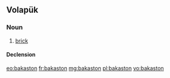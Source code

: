 ==Volapük==

===Noun===
{{vo-noun}}

# [[brick]]

====Declension====
{{vo-decl-noun}}

[[eo:bakaston]]
[[fr:bakaston]]
[[mg:bakaston]]
[[pl:bakaston]]
[[vo:bakaston]]